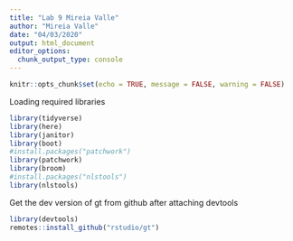```yaml
---
title: "Lab 9 Mireia Valle"
author: "Mireia Valle"
date: "04/03/2020"
output: html_document
editor_options: 
  chunk_output_type: console
---
```


```r
knitr::opts_chunk$set(echo = TRUE, message = FALSE, warning = FALSE)
```

Loading required libraries
```r
library(tidyverse)
library(here)
library(janitor)
library(boot)
#install.packages("patchwork")
library(patchwork)
library(broom)
#install.packages("nlstools")
library(nlstools)
```

Get the dev version of gt from github after attaching devtools
```r
library(devtools)
remotes::install_github("rstudio/gt")
```

